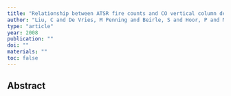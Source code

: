 ```yaml
---
title: "Relationship between ATSR fire counts and CO vertical column densities retrieved from SCIAMACHY onboard ENVISAT"
author: "Liu, C and De Vries, M Penning and Beirle, S and Hoor, P and Marbach, T and Frankenberg, C and Platt, U and Wagner, T"
type: "article"
year: 2008
publication: ""
doi: ""
materials: ""
toc: false
---
```


## Abstract

